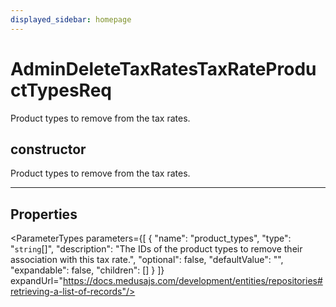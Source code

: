 ```yaml
---
displayed_sidebar: homepage
---
```



# AdminDeleteTaxRatesTaxRateProductTypesReq

Product types to remove from the tax rates.

## constructor

Product types to remove from the tax rates.

___

## Properties

<ParameterTypes parameters={[
  {
    "name": "product_types",
    "type": "`string`[]",
    "description": "The IDs of the product types to remove their association with this tax rate.",
    "optional": false,
    "defaultValue": "",
    "expandable": false,
    "children": []
  }
]} expandUrl="https://docs.medusajs.com/development/entities/repositories#retrieving-a-list-of-records"/>
